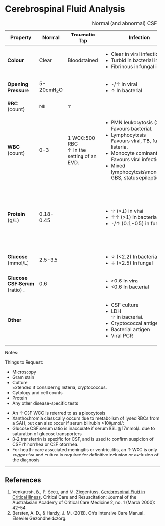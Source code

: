 # Cerebrospinal Fluid Analysis {#sec-csf}

+-------------------------------+-------------+-----------------------------+-----------------------------------------+---------------------------+----------------------------------------------------------------------+
| Property                      | Normal      | Traumatic Tap               | Infection                               | SAH                       | Other                                                                |
+===============================+=============+=============================+=========================================+===========================+======================================================================+
| **Colour**                    | Clear       | Bloodstained                | * Clear in viral infection              | Bloodstained              |                                                                      |
|                               |             |                             | * Turbid in bacterial infection         |                           |                                                                      |
|                               |             |                             | * Fibrinous in fungal infection         |                           |                                                                      |
+-------------------------------+-------------+-----------------------------+-----------------------------------------+---------------------------+----------------------------------------------------------------------+
| **Opening Pressure**          | 5-20cmH~2~O |                             | * -/↑ In viral                          |                           |                                                                      |
|                               |             |                             | * ↑ In bacterial                        |                           |                                                                      |
+-------------------------------+-------------+-----------------------------+-----------------------------------------+---------------------------+----------------------------------------------------------------------+
| **RBC** (count)               | Nil         | ↑                           |                                         | ↑/↑↑                      |                                                                      |
+-------------------------------+-------------+-----------------------------+-----------------------------------------+---------------------------+----------------------------------------------------------------------+
| **WBC** (count)               | 0-3         | 1 WCC:500 RBC\              | * PMN leukocytosis (>500)\              |                           | * Lymphocytosis and monocytosis can also occur in GBS and vasculitis |
|                               |             | ↑ In the setting of an EVD. | Favours bacterial.                      |                           |                                                                      |
|                               |             |                             | * Lymphocytosis\                        |                           |                                                                      |
|                               |             |                             | Favours viral, TB, fungal, or listeria. |                           |                                                                      |
|                               |             |                             | * Monocyte dominant (>100)\             |                           |                                                                      |
|                               |             |                             | Favours viral infection.                |                           |                                                                      |
|                               |             |                             | * Mixed lymphocytosis\\monocytosis\     |                           |                                                                      |
|                               |             |                             | GBS, status epilepticus.                |                           |                                                                      |
+-------------------------------+-------------+-----------------------------+-----------------------------------------+---------------------------+----------------------------------------------------------------------+
| **Protein** (g/L)             | 0.18-0.45   |                             | * ↑ (<1) In viral                       |                           | * ↑ In vasculitis                                                    |
|                               |             |                             | * ↑↑ (>1) In bacterial                  |                           | * ↑ In sarcoidosis                                                   |
|                               |             |                             | * -/↑ (0.1-0.5) in fungal               |                           | * ↑ In GBS                                                           |
|                               |             |                             |                                         |                           | * ↑ In status epilepticus                                            |
|                               |             |                             |                                         |                           | * Oligoclonal bands in MS                                            |
+-------------------------------+-------------+-----------------------------+-----------------------------------------+---------------------------+----------------------------------------------------------------------+
| **Glucose** (mmol/L)          | 2.5-3.5     |                             | * ↓ (<2.2) In bacterial                 | * ↓ Due to RBC metabolism |                                                                      |
|                               |             |                             | * ↓ (<2.5) In fungal                    |                           |                                                                      |
+-------------------------------+-------------+-----------------------------+-----------------------------------------+---------------------------+----------------------------------------------------------------------+
| **Glucose CSF:Serum** (ratio) | 0.6         |                             | * \>0.6 In viral                        |                           |                                                                      |
| .                             |             |                             | * <0.6 In bacterial                     |                           |                                                                      |
+-------------------------------+-------------+-----------------------------+-----------------------------------------+---------------------------+----------------------------------------------------------------------+
| **Other**                     |             |                             | * CSF culture                           | * Xanthochromia\          |                                                                      |
|                               |             |                             | * LDH\                                  | Bilirubin in CSF.         |                                                                      |
|                               |             |                             | ↑ In bacterial.                         |                           |                                                                      |
|                               |             |                             | * Cryptococcal antigen                  |                           |                                                                      |
|                               |             |                             | * Bacterial antigen                     |                           |                                                                      |
|                               |             |                             | * Viral PCR                             |                           |                                                                      |
+-------------------------------+-------------+-----------------------------+-----------------------------------------+---------------------------+----------------------------------------------------------------------+

: Normal (and abnormal) CSF Composition

Notes:

:::column-margin
Things to Request:

* Microscopy
* Gram stain
* Culture\
Extended if considering listeria, cryptococcus.
* Cytology and cell counts
* Protein
* Any other disease-specific tests
:::

* An ↑ CSF WCC is referred to as a pleocytosis
* Xanthochromia classically occurs due to metabolism of lysed RBCs from a SAH, but can also occur if serum bilirubin >100μmol/:
* Glucose CSF:serum ratio is inaccurate if serum BSL ⪆17mmol/L due to saturation of glucose transporters
* β-2 transferrin is specific for CSF, and is used to confirm suspicion of CSF rhinorrhea or CSF otorrhea.
* For health-care associated meningitis or ventriculitis, an ↑ WCC is only *suggestive* and culture is required for definitive inclusion or exclusion of the diagnosis

---

## References

1. Venkatesh, B., P. Scott, and M. Ziegenfuss. [Cerebrospinal Fluid in Critical Illness](https://pubmed.ncbi.nlm.nih.gov/16597284/). Critical Care and Resuscitation: Journal of the Australasian Academy of Critical Care Medicine 2, no. 1 (March 2000): 42–54.
2. Bersten, A. D., & Handy, J. M. (2018). Oh’s Intensive Care Manual. Elsevier Gezondheidszorg.
